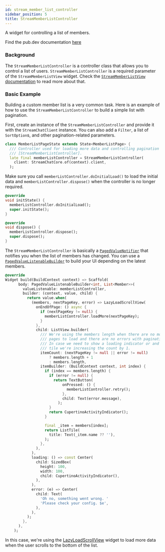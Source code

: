 ```yaml
---
id: stream_member_list_controller
sidebar_position: 5
title: StreamMemberListController
---
```


A widget for controlling a list of members.

Find the pub.dev documentation [here](https://pub.dev/documentation/stream_chat_flutter_core/latest/stream_chat_flutter_core/StreamMemberListController-class.html)

### Background

The `StreamMemberListController` is a controller class that allows you to control a list of users.
`StreamMemberListController` is a required parameter of the `StreamMemberListView` widget.
Check the [`StreamMemberListView` documentation](../stream_chat_flutter/stream_member_list_view.mdx) to read more about that.

### Basic Example

Building a custom member list is a very common task. Here is an example of how to use the `StreamMemberListController` to build a simple list with pagination.

First, create an instance of the `StreamMemberListController` and provide it with the `StreamChatClient` instance.
You can also add a `Filter`, a list of `SortOption`s, and other pagination-related parameters.

```dart
class MemberListPageState extends State<MemberListPage> {
  /// Controller used for loading more data and controlling pagination in
  /// [StreamMemberListController].
  late final memberListController = StreamMemberListController(
    client: StreamChatCore.of(context).client,
  );
```

Make sure you call `memberListController.doInitialLoad()` to load the initial data and `memberListController.dispose()` when the controller is no longer required.

```dart
@override
void initState() {
  memberListController.doInitialLoad();
  super.initState();
}

@override
void dispose() {
  memberListController.dispose();
  super.dispose();
}
```

The `StreamMemberListController` is basically a [`PagedValueNotifier`](./paged_value_notifier.mdx) that notifies you when the list of members has changed.
You can use a [`PagedValueListenableBuilder`](./paged_value_listenable_builder.mdx) to build your UI depending on the latest members.

```dart
@override
Widget build(BuildContext context) => Scaffold(
      body: PagedValueListenableBuilder<int, List<Member>>(
        valueListenable: memberListController,
        builder: (context, value, child) {
          return value.when(
            (members, nextPageKey, error) => LazyLoadScrollView(
              onEndOfPage: () async {
                if (nextPageKey != null) {
                  memberListController.loadMore(nextPageKey);
                }
              },
              child: ListView.builder(
                /// We're using the members length when there are no more
                /// pages to load and there are no errors with pagination.
                /// In case we need to show a loading indicator or and error
                /// tile we're increasing the count by 1.
                itemCount: (nextPageKey != null || error != null)
                    ? members.length + 1
                    : members.length,
                itemBuilder: (BuildContext context, int index) {
                  if (index == members.length) {
                    if (error != null) {
                      return TextButton(
                          onPressed: () {
                            memberListController.retry();
                          },
                          child: Text(error.message),
                        );
                    }
                    return CupertinoActivityIndicator();
                  }

                  final _item = members[index];
                  return ListTile(
                    title: Text(_item.name ?? ''),
                  );
                },
              ),
            ),
            loading: () => const Center(
              child: SizedBox(
                height: 100,
                width: 100,
                child: CupertinoActivityIndicator(),
              ),
            ),
            error: (e) => Center(
              child: Text(
                'Oh no, something went wrong. '
                'Please check your config. $e',
              ),
            ),
          );
        },
      ),
    );
```

In this case, we're using the [LazyLoadScrollView](./lazy_load_scroll_view.mdx) widget to load more data when the user scrolls to the bottom of the list.
